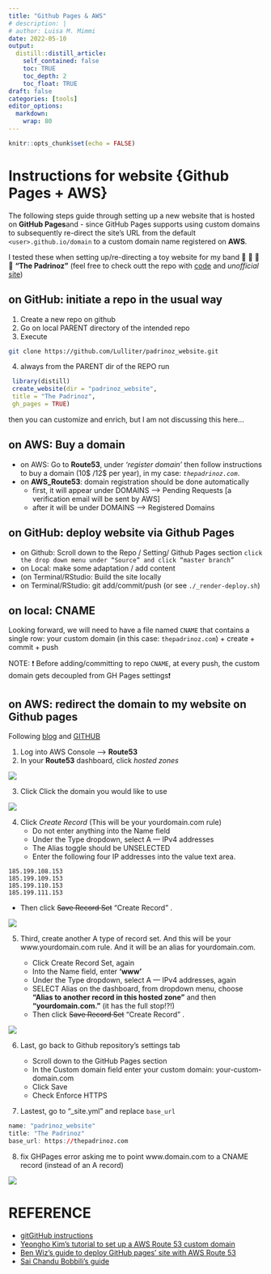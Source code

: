 ```yaml
---
title: "Github Pages & AWS"
# description: |
# author: Luisa M. Mimmi
date: 2022-05-10
output:
  distill::distill_article:
    self_contained: false
    toc: TRUE
    toc_depth: 2
    toc_float: TRUE
draft: false
categories: [tools]
editor_options: 
  markdown: 
    wrap: 80
---
```


```r
knitr::opts_chunk$set(echo = FALSE)
```

# Instructions for website {Github Pages + AWS}

The following steps guide through setting up a new website that is hosted on
**GitHub Pages**and - since GitHub Pages supports using custom
domains to subsequently re-direct the site's URL from the
default `<user>.github.io/domain` to a custom domain name registered on
**AWS**.

I tested these when setting up/re-directing a toy website for my band 🎸 🥁 🎹 🎤
**"The Padrinoz"** (feel free to check outt the repo with [code](https://github.com/Lulliter/padrinoz_website) and _unofficial_ [site](https://thepadrinoz.com/))


## on GitHub: initiate a repo in the usual way

1.  Create a new repo on github
2.  Go on local PARENT directory of the intended repo
3.  Execute

``` bash
git clone https://github.com/Lulliter/padrinoz_website.git
```

4.  always from the PARENT dir of the REPO run

``` r
 library(distill)
 create_website(dir = "padrinoz_website",
 title = "The Padrinoz",
 gh_pages = TRUE)
```

then you can customize and enrich, but I am not discussing this here...

## on AWS: Buy a domain

-   on AWS: Go to **Route53**, under *'register domain'* then follow
    instructions to buy a domain (10\$ /12\$ per year), in my case: *`thepadrinoz.com`*.
-   on **AWS_Route53**: domain registration should be done automatically
    -   first, it will appear under DOMAINS --\> Pending Requests [a
        verification email will be sent by AWS]
    -   after it will be under DOMAINS --\> Registered Domains

## on GitHub: deploy website via Github Pages

-   on Github: Scroll down to the Repo / Setting/ Github Pages section
    `click the drop down menu under “Source” and click “master branch”`
-   on Local: make some adaptation / add content
-   (on Terminal/RStudio: Build the site locally <!-- (or see `./build_site.R`)) -->
<!-- -   actually, now the shell script `./_render-deploy.sh` invokes and -->
<!--     run `./build_site.R` -->
-   on Terminal/RStudio: git add/commit/push (or see
    `./_render-deploy.sh`)

## on local: CNAME

Looking forward, we will need to have a file named `CNAME` that contains
a single row: your custom domain (in this case: `thepadrinoz.com`) +
create + commit + push

NOTE: ❗ Before adding/committing to repo `CNAME`, at every push, the custom
domain gets decoupled from GH Pages settings❗ 

## on AWS: redirect the domain to my website on Github pages

Following
[blog](https://medium.com/@benwiz/how-to-deploy-github-pages-with-aws-route-53-registered-custom-domain-and-force-https-bbea801e5ea3)
and
[GITHUB](https://help.github.com/en/articles/setting-up-an-apex-domain)

1.  Log into AWS Console --\> **Route53**
2.  In your **Route53** dashboard, click *hosted zones*

![](./img/2_host_zone.png)

3.  Click Click the domain you would like to use 

![](./img/3_record.png)

4.  Click *Create Record* (This will be your yourdomain.com rule)
    -   Do not enter anything into the Name field
    -   Under the Type dropdown, select A --- IPv4 addresses
    -   The Alias toggle should be UNSELECTED
    -   Enter the following four IP addresses into the value text area.

``` 
185.199.108.153
185.199.109.153
185.199.110.153
185.199.111.153
```

-   Then click ~~Save Record Set~~ "Create Record" .

![](./img/4_create_record.png)

5.  Third, create another A type of record set. And this will be your
    www.yourdomain.com rule. And it will be an alias for yourdomain.com.

    -   Click Create Record Set, again
    -   Into the Name field, enter **'www'**
    -   Under the Type dropdown, select A --- IPv4 addresses, again
    -   SELECT Alias on the dashboard, from dropdown menu, choose
        **"Alias to another record in this hosted zone"** and then
        **"yourdomain.com."** (it has the full stop!?!)
    -   Then click ~~Save Record Set~~ "Create Record" .

![](./img/5_alias.png)

6.  Last, go back to Github repository's settings tab

    -   Scroll down to the GitHub Pages section
    -   In the Custom domain field enter your custom domain:
        your-custom-domain.com
    -   Click Save
    -   Check Enforce HTTPS

7.  Lastest, go to "\_site.yml" and replace `base_url`

``` r
name: "padrinoz_website"
title: "The Padrinoz"
base_url: https://thepadrinoz.com
```

8.  fix GHPages error asking me to point www.domain.com to a CNAME
    record (instead of an A record)

![](./img/8__AtoCNAME.png)

# REFERENCE

-   [gitGitHub
    instructions](https://help.github.com/en/articles/setting-up-a-www-subdomain)
-   [Yeongho Kim's tutorial to set up a AWS Route 53 custom
    domain](https://yeonghoey.com/github/pages/#types-of-github-pages)
-   [Ben Wiz's guide to deploy GitHub pages' site with AWS Route
    53](https://medium.com/@benwiz/how-to-deploy-github-pages-with-aws-route-53-registered-custom-domain-and-force-https-bbea801e5ea3)
-   [Sai Chandu Bobbili's
    guide](https://medium.com/@bschandu67/host-your-website-using-github-pages-aws-route53-and-aws-cloudfront-7345493d2ea6)
